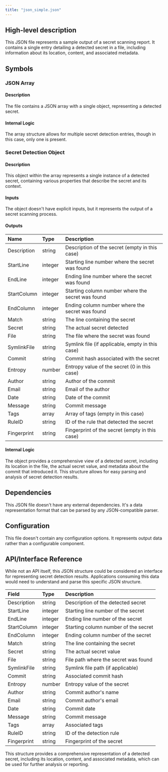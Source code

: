 ```yaml
---
title: "json_simple.json"
---
```


## High-level description
This JSON file represents a sample output of a secret scanning report. It contains a single entry detailing a detected secret in a file, including information about its location, content, and associated metadata.

## Symbols

### JSON Array
#### Description
The file contains a JSON array with a single object, representing a detected secret.

#### Internal Logic
The array structure allows for multiple secret detection entries, though in this case, only one is present.

### Secret Detection Object
#### Description
This object within the array represents a single instance of a detected secret, containing various properties that describe the secret and its context.

#### Inputs
The object doesn't have explicit inputs, but it represents the output of a secret scanning process.

#### Outputs
| Name | Type | Description |
|:-----|:-----|:------------|
| Description | string | Description of the secret (empty in this case) |
| StartLine | integer | Starting line number where the secret was found |
| EndLine | integer | Ending line number where the secret was found |
| StartColumn | integer | Starting column number where the secret was found |
| EndColumn | integer | Ending column number where the secret was found |
| Match | string | The line containing the secret |
| Secret | string | The actual secret detected |
| File | string | The file where the secret was found |
| SymlinkFile | string | Symlink file (if applicable, empty in this case) |
| Commit | string | Commit hash associated with the secret |
| Entropy | number | Entropy value of the secret (0 in this case) |
| Author | string | Author of the commit |
| Email | string | Email of the author |
| Date | string | Date of the commit |
| Message | string | Commit message |
| Tags | array | Array of tags (empty in this case) |
| RuleID | string | ID of the rule that detected the secret |
| Fingerprint | string | Fingerprint of the secret (empty in this case) |

#### Internal Logic
The object provides a comprehensive view of a detected secret, including its location in the file, the actual secret value, and metadata about the commit that introduced it. This structure allows for easy parsing and analysis of secret detection results.

## Dependencies
This JSON file doesn't have any external dependencies. It's a data representation format that can be parsed by any JSON-compatible parser.

## Configuration
This file doesn't contain any configuration options. It represents output data rather than a configurable component.

## API/Interface Reference
While not an API itself, this JSON structure could be considered an interface for representing secret detection results. Applications consuming this data would need to understand and parse this specific JSON structure.

| Field | Type | Description |
|:------|:-----|:------------|
| Description | string | Description of the detected secret |
| StartLine | integer | Starting line number of the secret |
| EndLine | integer | Ending line number of the secret |
| StartColumn | integer | Starting column number of the secret |
| EndColumn | integer | Ending column number of the secret |
| Match | string | The line containing the secret |
| Secret | string | The actual secret value |
| File | string | File path where the secret was found |
| SymlinkFile | string | Symlink file path (if applicable) |
| Commit | string | Associated commit hash |
| Entropy | number | Entropy value of the secret |
| Author | string | Commit author's name |
| Email | string | Commit author's email |
| Date | string | Commit date |
| Message | string | Commit message |
| Tags | array | Associated tags |
| RuleID | string | ID of the detection rule |
| Fingerprint | string | Fingerprint of the secret |

This structure provides a comprehensive representation of a detected secret, including its location, content, and associated metadata, which can be used for further analysis or reporting.